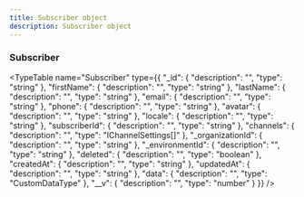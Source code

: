 ```yaml
---
title: Subscriber object
description: Subscriber object
---
```


### Subscriber

<TypeTable name="Subscriber" type={{
  "_id": {
    "description": "",
    "type": "string"
  },
  "firstName": {
    "description": "",
    "type": "string"
  },
  "lastName": {
    "description": "",
    "type": "string"
  },
  "email": {
    "description": "",
    "type": "string"
  },
  "phone": {
    "description": "",
    "type": "string"
  },
  "avatar": {
    "description": "",
    "type": "string"
  },
  "locale": {
    "description": "",
    "type": "string"
  },
  "subscriberId": {
    "description": "",
    "type": "string"
  },
  "channels": {
    "description": "",
    "type": "IChannelSettings[]"
  },
  "_organizationId": {
    "description": "",
    "type": "string"
  },
  "_environmentId": {
    "description": "",
    "type": "string"
  },
  "deleted": {
    "description": "",
    "type": "boolean"
  },
  "createdAt": {
    "description": "",
    "type": "string"
  },
  "updatedAt": {
    "description": "",
    "type": "string"
  },
  "data": {
    "description": "",
    "type": "CustomDataType"
  },
  "__v": {
    "description": "",
    "type": "number"
  }
}} />
